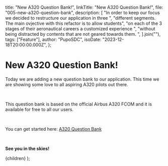 
  title: "New A320 Question Bank!",
  linkTitle: "New A320 Question Bank!",
  file: "005-new-a320-question-bank",
  description: [
    "In order to keep our focus we decided to restructure our application in three ",
    "different segments. The main ovjective with this refactor is to allow students",
    "on each of the 3 stages of their aeronautical careers a customized experience ",
    "without being distracted by contents that are not geared towards them. ",
  ].join(""),
  tags: ["Feature"],
  author: "PupoSDC",
  isoDate: "2023-12-18T20:00:00.000Z",
};

# New A320 Question Bank!

Today we are adding a new question bank to our application. This time we are
showing some love to all aspiring A320 pilots out there.

<br />

This question bank is based on the official Airbus A320 FCOM and it is
available for free to all our users.

<br />

You can get started here: [A320 Question Bank](/modules/type)

<br />

**See you in the skies!**

  <BlogPageLayout meta={meta}>{children}</BlogPageLayout>
);
